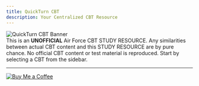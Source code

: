 ```yaml
---
title: QuickTurn CBT
description: Your Centralized CBT Resource
---
```



<style>{`
  /* Pulsing effect for the BMC button */
  @keyframes pulseBmcOnly {
    0% {
      transform: scale(1);
      filter: drop-shadow(0 0 0px rgba(255, 221, 0, 0));
    }
    50% {
      transform: scale(1.06);
      filter: drop-shadow(0 0 16px rgba(255, 221, 0, 0.9));
    }
    100% {
      transform: scale(1);
      filter: drop-shadow(0 0 0px rgba(255, 221, 0, 0));
    }
  }

  /* Breathing (scale) animation */
  @keyframes bannerBreathe {
    0% { transform: scale(1); }
    50% { transform: scale(1.05); }
    100% { transform: scale(1); }
  }

  /* Gentle clockwise/counterclockwise rotation */
  @keyframes bannerRotate {
    0% { transform: rotate(0deg); }
    25% { transform: rotate(3deg); }
    50% { transform: rotate(0deg); }
    75% { transform: rotate(-3deg); }
    100% { transform: rotate(0deg); }
  }

  .banner-outer {
    animation: bannerRotate 30s linear infinite;
    transform-origin: center;
    display: flex;
    justify-content: center;
    margin-top: 2rem;
  }

  .banner-inner {
    animation: bannerBreathe 8s ease-in-out infinite;
    display: block;
    max-width: 100%;
    border-radius: 0.75rem;
    box-shadow: 0 10px 25px rgba(0,0,0,0);
    overflow: hidden;
  }
`}</style>

<div className="banner-outer">
  <img
    src="/images/banner.png"
    alt="QuickTurn CBT Banner"
    className="banner-inner w-full max-w-4xl"
  />
</div>

<div style={{
  textAlign: 'center',
  fontWeight: '500',
  marginTop: '2rem'
}}>
  This is an <strong>UNOFFICIAL</strong> Air Force CBT STUDY RESOURCE. Any similarities between actual CBT
  content and this STUDY RESOURCE are by pure chance. No official CBT content or test material
  is reproduced. Start by selecting a CBT from the sidebar.
</div>

---

<div style={{
  marginTop: '3rem',
  textAlign: 'center',
  display: 'flex',
  justifyContent: 'center',
}}>
  <a
    href="https://www.buymeacoffee.com/qtcbt"
    target="_blank"
    rel="noopener noreferrer"
    style={{
      display: 'inline-block'
    }}
  >
    <img
      src="https://img.buymeacoffee.com/button-api/?text=Buy me a coffee&emoji=☕&slug=qtcbt&button_colour=FFDD00&font_colour=000000&font_family=Inter&outline_colour=000000&coffee_colour=ffffff"
      alt="Buy Me a Coffee"
      style={{
        height: '44px',
        maxWidth: '100%',
        animation: 'pulseBmcOnly 3.5s ease-in-out infinite',
      }}
    />
  </a>
</div>

